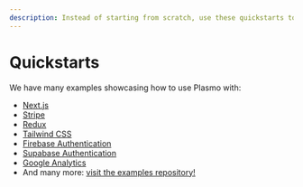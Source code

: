 ```yaml
---
description: Instead of starting from scratch, use these quickstarts to build a browser extension for Chrome, Firefox, or Edge.
---
```


# Quickstarts

We have many examples showcasing how to use Plasmo with:

- [Next.js](/quickstarts/with-nextjs)
- [Stripe](/quickstarts/with-stripe)
- [Redux](/quickstarts/with-redux)
- [Tailwind CSS](/quickstarts/with-tailwindcss)
- [Firebase Authentication](/quickstarts/with-firebase-authentication)
- [Supabase Authentication](/quickstarts/with-supabase)
- [Google Analytics](/quickstarts/with-google-analytics)
- And many more: [visit the examples repository!](https://github.com/PlasmoHQ/examples)
